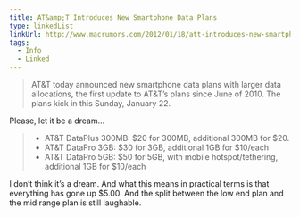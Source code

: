 ```yaml
---
title: AT&amp;T Introduces New Smartphone Data Plans
type: linkedList
linkUrl: http://www.macrumors.com/2012/01/18/att-introduces-new-smartphone-data-plans/
tags:
  - Info
  - Linked
---
```


> AT&T today announced new smartphone data plans with larger data allocations, the first update to AT&T’s plans since June of 2010. The plans kick in this Sunday, January 22.

Please, let it be a dream…

> -   AT&T DataPlus 300MB: $20 for 300MB, additional 300MB for $20.
> -   AT&T DataPro 3GB: $30 for 3GB, additional 1GB for $10/each
> -   AT&T DataPro 5GB: $50 for 5GB, with mobile hotspot/tethering, additional 1GB for $10/each

I don’t think it’s a dream. And what this means in practical terms is that everything has gone up $5.00. And the split between the low end plan and the mid range plan is still laughable.
